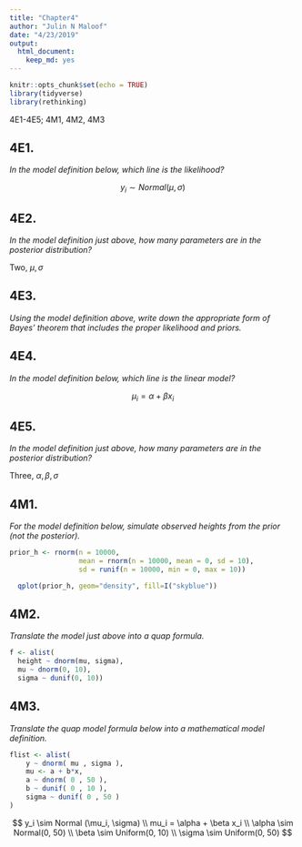 ```yaml
---
title: "Chapter4"
author: "Julin N Maloof"
date: "4/23/2019"
output: 
  html_document: 
    keep_md: yes
---
```


```r
knitr::opts_chunk$set(echo = TRUE)
library(tidyverse)
library(rethinking)
```

4E1-4E5; 4M1, 4M2, 4M3

## 4E1. 
_In the model definition below, which line is the likelihood?_

$$
y_i \sim Normal(\mu, \sigma)
$$

## 4E2. 
_In the model definition just above, how many parameters are in the posterior distribution?_

Two, $\mu, \sigma$

## 4E3. 
_Using the model definition above, write down the appropriate form of Bayes’ theorem that includes the proper likelihood and priors._


## 4E4. 
_In the model definition below, which line is the linear model?_


$$
\mu_i = \alpha + \beta x_i
$$

## 4E5. 
_In the model definition just above, how many parameters are in the posterior distribution?_

Three, $\alpha, \beta, \sigma$


## 4M1. 
_For the model definition below, simulate observed heights from the prior (not the posterior)._

```r
prior_h <- rnorm(n = 10000,
                 mean = rnorm(n = 10000, mean = 0, sd = 10),
                 sd = runif(n = 10000, min = 0, max = 10))

  qplot(prior_h, geom="density", fill=I("skyblue"))
```


## 4M2. 
_Translate the model just above into a quap formula._

```r
f <- alist(
  height ~ dnorm(mu, sigma),
  mu ~ dnorm(0, 10),
  sigma ~ dunif(0, 10))
```


## 4M3. 
_Translate the quap model formula below into a mathematical model definition._

```r
flist <- alist(
    y ~ dnorm( mu , sigma ),
    mu <- a + b*x,
    a ~ dnorm( 0 , 50 ),
    b ~ dunif( 0 , 10 ),
    sigma ~ dunif( 0 , 50 )
)
```

$$
y_i \sim Normal (\mu_i, \sigma) \\
mu_i = \alpha + \beta x_i \\
\alpha \sim Normal(0, 50) \\
\beta \sim Uniform(0, 10) \\
\sigma \sim Uniform(0, 50)
$$
